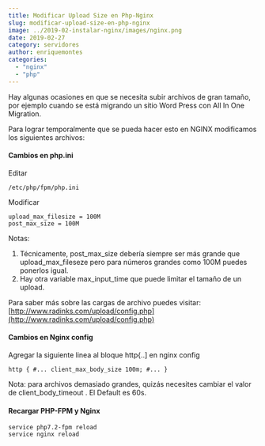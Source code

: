 ```yaml
---
title: Modificar Upload Size en Php-Nginx
slug: modificar-upload-size-en-php-nginx
image: ../2019-02-instalar-nginx/images/nginx.png
date: 2019-02-27
category: servidores
author: enriquemontes
categories:
  - "nginx"
  - "php"
---
```


Hay algunas ocasiones en que se necesita subir archivos de gran tamaño, por ejemplo cuando se está migrando un sitio Word Press con All In One Migration.

Para lograr temporalmente que se pueda hacer esto en NGINX modificamos los siguientes archivos:

#### Cambios en php.ini

Editar

```ubuntu
/etc/php/fpm/php.ini
```

Modificar

```editor
upload_max_filesize = 100M
post_max_size = 100M
```

Notas:

1. Técnicamente, post_max_size debería siempre ser más grande que upload_max_fileseze pero para números grandes como 100M puedes ponerlos igual.
2. Hay otra variable max_input_time que puede limitar el tamaño de un upload.

Para saber más sobre las cargas de archivo puedes visitar: [http://www.radinks.com/upload/config.php](http://www.radinks.com/upload/config.php)

#### Cambios en Nginx config

Agregar la siguiente linea al bloque http{..\] en nginx config

```editor
http { #... client_max_body_size 100m; #... }
```

Nota: para archivos demasiado grandes, quizás necesites cambiar el valor de client_body_timeout . El Default es 60s.

#### Recargar PHP-FPM y Nginx

```ubuntu
service php7.2-fpm reload
service nginx reload
```
